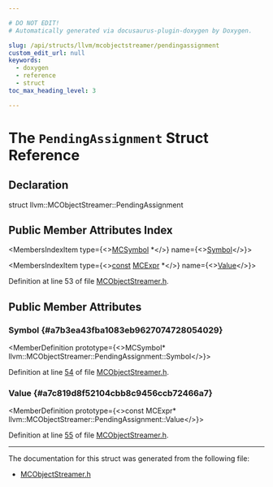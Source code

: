 ```yaml
---

# DO NOT EDIT!
# Automatically generated via docusaurus-plugin-doxygen by Doxygen.

slug: /api/structs/llvm/mcobjectstreamer/pendingassignment
custom_edit_url: null
keywords:
  - doxygen
  - reference
  - struct
toc_max_heading_level: 3

---
```





# The `PendingAssignment` Struct Reference

<DoxygenPage pluginConfig={pluginConfig}>



## Declaration

<CodeBlock>struct llvm::MCObjectStreamer::PendingAssignment</CodeBlock>

## Public Member Attributes Index

<MembersIndex>

<MembersIndexItem
  type={<><a href="/docs/api/classes/llvm/mcsymbol">MCSymbol</a> &#42;</>}
  name={<><a href="#a7b3ea43fba1083eb9627074728054029">Symbol</a></>}>
</MembersIndexItem>

<MembersIndexItem
  type={<><a href="/docs/api/files/lib/lib/target/lib/target/aarch64/aarch64promoteconstant-cpp/#a90f8350fecae261c25be85d38b451bff">const</a> <a href="/docs/api/classes/llvm/mcexpr">MCExpr</a> &#42;</>}
  name={<><a href="#a7c819d8f52104cbb8c9456ccb72466a7">Value</a></>}>
</MembersIndexItem>

</MembersIndex>


Definition at line 53 of file <a href="/docs/api/files/include/include/llvm/include/llvm/mc/mcobjectstreamer-h">MCObjectStreamer.h</a>.

<SectionDefinition>

## Public Member Attributes

### Symbol {#a7b3ea43fba1083eb9627074728054029}

<MemberDefinition
  prototype={<>MCSymbol&#42; llvm::MCObjectStreamer::PendingAssignment::Symbol</>}>

Definition at line <a href="/docs/api/files/include/include/llvm/include/llvm/mc/mcobjectstreamer-h/#l00054">54</a> of file <a href="/docs/api/files/include/include/llvm/include/llvm/mc/mcobjectstreamer-h">MCObjectStreamer.h</a>.
</MemberDefinition>

### Value {#a7c819d8f52104cbb8c9456ccb72466a7}

<MemberDefinition
  prototype={<>const MCExpr&#42; llvm::MCObjectStreamer::PendingAssignment::Value</>}>

Definition at line <a href="/docs/api/files/include/include/llvm/include/llvm/mc/mcobjectstreamer-h/#l00055">55</a> of file <a href="/docs/api/files/include/include/llvm/include/llvm/mc/mcobjectstreamer-h">MCObjectStreamer.h</a>.
</MemberDefinition>

</SectionDefinition>

<hr/>

The documentation for this struct was generated from the following file:

<ul>
<li><a href="/docs/api/files/include/include/llvm/include/llvm/mc/mcobjectstreamer-h">MCObjectStreamer.h</a></li>
</ul>

</DoxygenPage>
